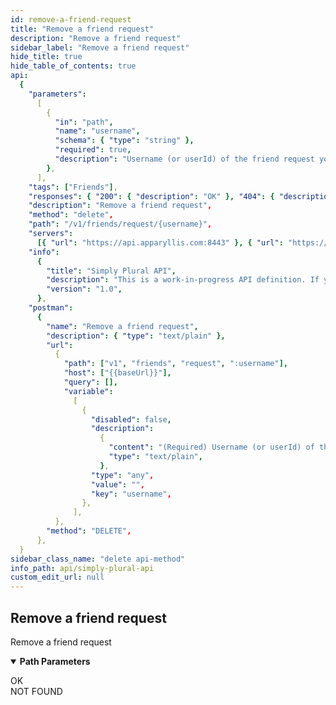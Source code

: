 ```yaml
---
id: remove-a-friend-request
title: "Remove a friend request"
description: "Remove a friend request"
sidebar_label: "Remove a friend request"
hide_title: true
hide_table_of_contents: true
api:
  {
    "parameters":
      [
        {
          "in": "path",
          "name": "username",
          "schema": { "type": "string" },
          "required": true,
          "description": "Username (or userId) of the friend request you want to delete",
        },
      ],
    "tags": ["Friends"],
    "responses": { "200": { "description": "OK" }, "404": { "description": "NOT FOUND" } },
    "description": "Remove a friend request",
    "method": "delete",
    "path": "/v1/friends/request/{username}",
    "servers":
      [{ "url": "https://api.apparyllis.com:8443" }, { "url": "https://devapi.apparyllis.com" }],
    "info":
      {
        "title": "Simply Plural API",
        "description": "This is a work-in-progress API definition. If you need to know specifcs, please go to https://github.com/ApparyllisOrg/SimplyPluralApi/blob/main/src/api/v1/routes.ts",
        "version": "1.0",
      },
    "postman":
      {
        "name": "Remove a friend request",
        "description": { "type": "text/plain" },
        "url":
          {
            "path": ["v1", "friends", "request", ":username"],
            "host": ["{{baseUrl}}"],
            "query": [],
            "variable":
              [
                {
                  "disabled": false,
                  "description":
                    {
                      "content": "(Required) Username (or userId) of the friend request you want to delete",
                      "type": "text/plain",
                    },
                  "type": "any",
                  "value": "",
                  "key": "username",
                },
              ],
          },
        "method": "DELETE",
      },
  }
sidebar_class_name: "delete api-method"
info_path: api/simply-plural-api
custom_edit_url: null
---
```



## Remove a friend request

Remove a friend request

<details style={{ marginBottom: "1rem" }} data-collapsed={false} open={true}>
  <summary style={{}}>
    <strong>Path Parameters</strong>
  </summary>
  <div>
    <ul>
      <ParamsItem
        className={"paramsItem"}
        param={{
          in: "path",
          name: "username",
          schema: { type: "string" },
          required: true,
          description: "Username (or userId) of the friend request you want to delete",
        }}></ParamsItem>
    </ul>
  </div>
</details>
<div>
  <ApiTabs>
    <TabItem label={"200"} value={"200"}>
      <div>OK</div>
      <div></div>
    </TabItem>
    <TabItem label={"404"} value={"404"}>
      <div>NOT FOUND</div>
      <div></div>
    </TabItem>
  </ApiTabs>
</div>
